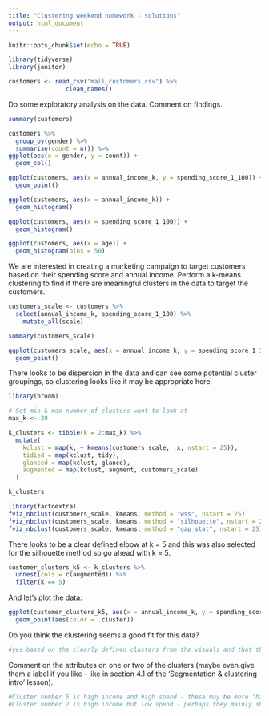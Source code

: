 ```yaml
---
title: "Clustering weekend homework - solutions"
output: html_document
---
```


```r
knitr::opts_chunk$set(echo = TRUE)
```

```r
library(tidyverse)
library(janitor)
```


```r
customers <- read_csv("mall_customers.csv") %>%
                clean_names()
```

Do some exploratory analysis on the data. Comment on findings. 

```r
summary(customers)
```

```r
customers %>%
  group_by(gender) %>%
  summarise(count = n()) %>%
ggplot(aes(x = gender, y = count)) +
  geom_col()
```

```r
ggplot(customers, aes(x = annual_income_k, y = spending_score_1_100)) +
  geom_point()
```

```r
ggplot(customers, aes(x = annual_income_k)) +
  geom_histogram()
```


```r
ggplot(customers, aes(x = spending_score_1_100)) +
  geom_histogram()
```


```r
ggplot(customers, aes(x = age)) +
  geom_histogram(bins = 50)
```


We are interested in creating a marketing campaign to target customers based on their spending score and annual income. Perform a k-means clustering to find if there are meaningful clusters in the data to target the customers. 

```r
customers_scale <- customers %>% 
  select(annual_income_k, spending_score_1_100) %>%
    mutate_all(scale)

summary(customers_scale)
```

```r
ggplot(customers_scale, aes(x = annual_income_k, y = spending_score_1_100)) +
  geom_point()
```

There looks to be dispersion in the data and can see some potential cluster groupings, so clustering looks like it may be appropriate here. 

```r
library(broom)

# Set min & max number of clusters want to look at 
max_k <- 20 

k_clusters <- tibble(k = 2:max_k) %>%
  mutate(
    kclust = map(k, ~ kmeans(customers_scale, .x, nstart = 25)), 
    tidied = map(kclust, tidy),
    glanced = map(kclust, glance),
    augmented = map(kclust, augment, customers_scale)
  )

k_clusters
```


```r
library(factoextra)
fviz_nbclust(customers_scale, kmeans, method = "wss", nstart = 25)
fviz_nbclust(customers_scale, kmeans, method = "silhouette", nstart = 25)
fviz_nbclust(customers_scale, kmeans, method = "gap_stat", nstart = 25)
```


There looks to be a clear defined elbow at k = 5 and this was also selected for the silhouette method so go ahead with k = 5. 

```r
customer_clusters_k5 <- k_clusters %>% 
  unnest(cols = c(augmented)) %>%
  filter(k == 5) 
```


And let's plot the data:
```r
ggplot(customer_clusters_k5, aes(x = annual_income_k, y = spending_score_1_100)) +
  geom_point(aes(color = .cluster))
```

Do you think the clustering seems a good fit for this data?
```r
#yes based on the clearly defined clusters from the visuals and that there is a majority of a value of k for the 3 methods for selecting k. 
```


Comment on the attributes on one or two of the clusters (maybe even give them a label if you like - like in section 4.1 of the 'Segmentation & clustering intro' lesson). 

```r
#Cluster number 5 is high income and high spend - these may be more 'high end' customers and could look to target them accordingly. 
#Cluster number 2 is high income but low spend - perhaps they mainly shop at other malls or spend money on activities/items not sold within your mall. Perhaps may want to target with further data collection to find out more about this in case we are able to target with a particular campaign if we find they are shopping at competitors. 
```




